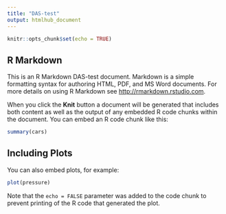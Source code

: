 ```yaml
---
title: "DAS-test"
output: htmlhub_document
---
```


```r
knitr::opts_chunk$set(echo = TRUE)
```

## R Markdown

This is an R Markdown DAS-test document. Markdown is a simple formatting syntax for authoring HTML, PDF, and MS Word documents. For more details on using R Markdown see <http://rmarkdown.rstudio.com>.

When you click the **Knit** button a document will be generated that includes both content as well as the output of any embedded R code chunks within the document. You can embed an R code chunk like this:

```r
summary(cars)
```

## Including Plots

You can also embed plots, for example:





```r
plot(pressure)
```

Note that the `echo = FALSE` parameter was added to the code chunk to prevent printing of the R code that generated the plot.

